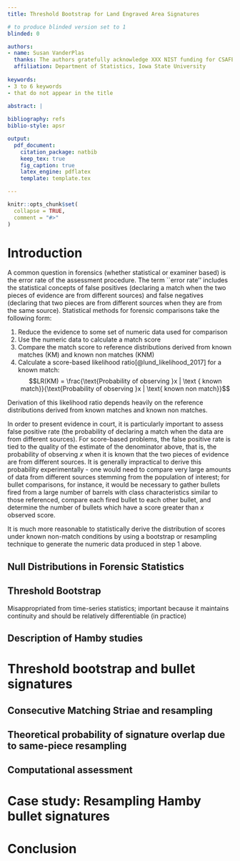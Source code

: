 ```yaml
---
title: Threshold Bootstrap for Land Engraved Area Signatures

# to produce blinded version set to 1
blinded: 0

authors: 
- name: Susan VanderPlas
  thanks: The authors gratefully acknowledge XXX NIST funding for CSAFE
  affiliation: Department of Statistics, Iowa State University
  
keywords:
- 3 to 6 keywords
- that do not appear in the title

abstract: |
  
bibliography: refs
biblio-style: apsr

output: 
  pdf_document:
    citation_package: natbib
    keep_tex: true
    fig_caption: true
    latex_engine: pdflatex
    template: template.tex

---
```


```r
knitr::opts_chunk$set(
  collapse = TRUE,
  comment = "#>"
)
```


# Introduction

A common question in forensics (whether statistical or examiner based) is the error rate of the assessment procedure. The term ``error rate'' includes the statistical concepts of false positives (declaring a match when the two pieces of evidence are from different sources) and false negatives (declaring that two pieces are from different sources when they are from the same source). Statistical methods for forensic comparisons take the following form: 

1. Reduce the evidence to some set of numeric data used for comparison
2. Use the numeric data to calculate a match score
3. Compare the match score to reference distributions derived from known matches (KM) and known non matches (KNM)
4. Calculate a score-based likelihood ratio[@lund_likelihood_2017] for a known match: $$LR(KM) = \frac{\text{Probability of observing }x | \text { known match}}{\text{Probability of observing }x | \text{ known non match}}$$

Derivation of this likelihood ratio depends heavily on the reference distributions derived from known matches and known non matches. 

In order to present evidence in court, it is particularly important to assess false positive rate (the probability of declaring a match when the data are from different sources). For score-based problems, the false positive rate is tied to the quality of the estimate of the denominator above, that is, the probability of observing $x$ when it is known that the two pieces of evidence are from different sources. It is generally impractical to derive this probability experimentally - one would need to compare very large amounts of data from different sources stemming from the population of interest; for bullet comparisons, for instance, it would be necessary to gather bullets fired from a large number of barrels with class characteristics similar to those referenced, compare each fired bullet to each other bullet, and determine the number of bullets which have a score greater than $x$ observed score. 

It is much more reasonable to statistically derive the distribution of scores under known non-match conditions by using a bootstrap or resampling technique to generate the numeric data produced in step 1 above. 


## Null Distributions in Forensic Statistics

## Threshold Bootstrap

Misappropriated from time-series statistics; important because it maintains continuity and should be relatively differentiable (in practice)

## Description of Hamby studies

# Threshold bootstrap and bullet signatures

## Consecutive Matching Striae and resampling

## Theoretical probability of signature overlap due to same-piece resampling

## Computational assessment

# Case study: Resampling Hamby bullet signatures



# Conclusion
